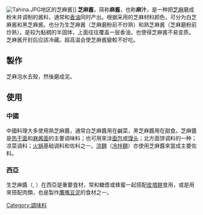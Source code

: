 [[File:Tahina.JPG|thumb]]地区的芝麻酱]]
'''芝麻酱'''，简称'''麻酱'''，也称'''麻汁'''，是一种把[[芝麻|芝麻]]磨成粉末并调制的酱料，通常和[[香油|香油]]同时产出。根据采用的芝麻材料颜色，可分为白芝麻酱和黑芝麻酱。也分为生芝麻酱（芝麻磨粉前不炒熟）和熟芝麻酱（芝麻磨粉前炒熟）。是较为黏稠的半固体，上面往往覆盖一层香油，也使得芝麻酱不易变质。芝麻酱开封后应該冷藏。超高温会使芝麻酱變較不好吃。

== 製作 ==
芝麻泡水去殼，然後磨成泥。

== 使用 ==
=== 中國 ===
中國料理大多使用熟芝麻醬，通常白芝麻醬用在鹹菜，黑芝麻醬用在甜食。芝麻醬是[[热干面|热干面]]和[[麻酱面|麻酱面]]的主要调味料；也可用來涂[[面包|面包]]或[[馒头|馒头]]；北方面饼调料的一种；凉菜调料；[[火锅|火锅]]基础调料和佐料之一。[[涼麵|涼麵]]（[[冷拌麵|冷拌麵]]）亦使用芝麻醬來當成主要佐料。

=== 西亞 ===
生芝麻醬（{{lang-ar|طحينة}}, {{lang-en|Tahini}}）在西亞是重要食材，常和糖漿或蜂蜜一起搭配[[皮塔餅|皮塔餅]]食用，或是用來搭配肉類，也是製作[[鷹嘴豆泥|鷹嘴豆泥]]的食材之一。

{{Ingredients-stub}}
{{调味品}}
[[Category:調味料|Category:調味料]]
